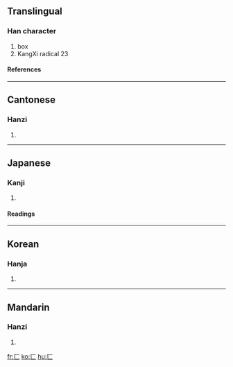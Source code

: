 ==Translingual==
{{stroke order|type=animate}}
===Han character===
{{Han char|rad=匸|as=00|sn=2|four=|canj=一女 (MV), X一女 (XMV)}}
# box
# KangXi radical 23
====References====
{{Han ref|kx=0154.350|dkj=02672|dj=0347.100|hdz=10081.040|uh=5338|ud=21304}}
----

==Cantonese==
===Hanzi===
{{yue-hanzi|jyut=|y=hai2}}
# {{defn|Cantonese}}
----
==Japanese==
===Kanji===
{{ja-kanji|grade=|rs=匸00}}
# {{defn|Japanese}} 
====Readings====
{{ja-readings|on=[[けい]] (kei)|kun=[[かくす]] (kakusu), [[おおう]] (oou)}}
----
==Korean==
===Hanja===
{{ko-hanja|hangeul=혜|rv=hye|mr=hye}}
# {{defn|Korean}}
----
==Mandarin==
===Hanzi===
{{cmn-hanzi|pin=[[xǐ]] ([[xi3]])|wg=hsi<sup>3</sup>}}
# {{defn|Mandarin}}

[[fr:匸]]
[[ko:匸]]
[[hu:匸]]